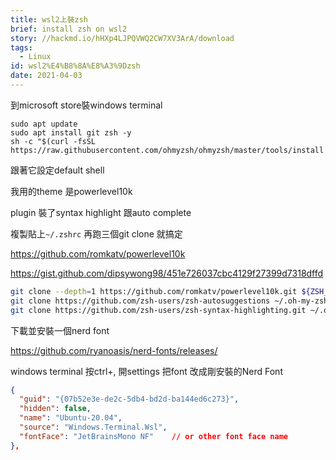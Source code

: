 ```yaml
---
title: wsl2上裝zsh
brief: install zsh on wsl2
story: //hackmd.io/hHXp4LJPQVWQ2CW7XV3ArA/download
tags:
  - Linux
id: wsl2%E4%B8%8A%E8%A3%9Dzsh
date: 2021-04-03
---
```



到microsoft store裝windows terminal

```
sudo apt update
sudo apt install git zsh -y
sh -c "$(curl -fsSL https://raw.githubusercontent.com/ohmyzsh/ohmyzsh/master/tools/install.sh)"
```

跟著它設定default shell

我用的theme 是powerlevel10k

plugin 裝了syntax highlight 跟auto complete

複製貼上`~/.zshrc` 再跑三個git clone 就搞定

https://github.com/romkatv/powerlevel10k

https://gist.github.com/dipsywong98/451e726037cbc4129f27399d7318dffd

```bash
git clone --depth=1 https://github.com/romkatv/powerlevel10k.git ${ZSH_CUSTOM:-$HOME/.oh-my-zsh/custom}/themes/powerlevel10k
git clone https://github.com/zsh-users/zsh-autosuggestions ~/.oh-my-zsh/custom/plugins/zsh-autosuggestions
git clone https://github.com/zsh-users/zsh-syntax-highlighting.git ~/.oh-my-zsh/custom/plugins/zsh-syntax-highlighting
```

下載並安裝一個nerd font

https://github.com/ryanoasis/nerd-fonts/releases/

windows terminal 按ctrl+, 開settings 把font 改成剛安裝的Nerd Font

```json
{
  "guid": "{07b52e3e-de2c-5db4-bd2d-ba144ed6c273}",
  "hidden": false,
  "name": "Ubuntu-20.04",
  "source": "Windows.Terminal.Wsl",
  "fontFace": "JetBrainsMono NF"	// or other font face name
},
```


    